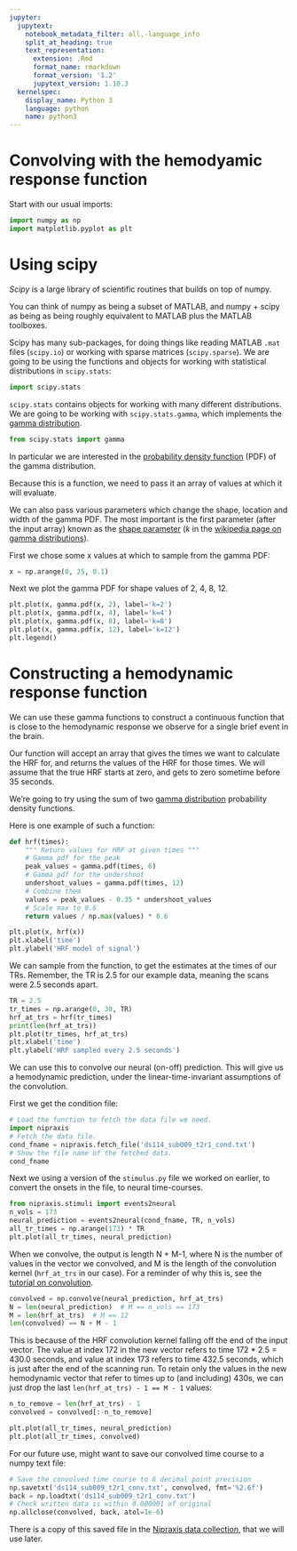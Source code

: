 ```yaml
---
jupyter:
  jupytext:
    notebook_metadata_filter: all,-language_info
    split_at_heading: true
    text_representation:
      extension: .Rmd
      format_name: rmarkdown
      format_version: '1.2'
      jupytext_version: 1.10.3
  kernelspec:
    display_name: Python 3
    language: python
    name: python3
---
```


# Convolving with the hemodyamic response function

Start with our usual imports:

```python
import numpy as np
import matplotlib.pyplot as plt
```

# Using scipy

*Scipy* is a large library of scientific routines that builds on top of numpy.

You can think of numpy as being a subset of MATLAB, and numpy + scipy as being
as being roughly equivalent to MATLAB plus the MATLAB toolboxes.

Scipy has many sub-packages, for doing things like reading MATLAB `.mat`
files (`scipy.io`) or working with sparse matrices (`scipy.sparse`). We
are going to be using the functions and objects for working with statistical
distributions in `scipy.stats`:

```python
import scipy.stats
```

`scipy.stats` contains objects for working with many different
distributions. We are going to be working with `scipy.stats.gamma`, which
implements the [gamma distribution](https://en.wikipedia.org/wiki/Gamma_distribution).

```python
from scipy.stats import gamma
```

In particular we are interested in the [probability density function](https://en.wikipedia.org/wiki/Probability_density_function) (PDF) of the
gamma distribution.

Because this is a function, we need to pass it an array of values at
which it will evaluate.

We can also pass various parameters which change the shape, location and width
of the gamma PDF. The most important is the first parameter (after the input
array) known as the [shape parameter](https://en.wikipedia.org/wiki/Shape_parameter) ($k$ in the
[wikipedia page on gamma distributions](https://en.wikipedia.org/wiki/Gamma_distribution)).

First we chose some x values at which to sample from the gamma PDF:

```python
x = np.arange(0, 25, 0.1)
```

Next we plot the gamma PDF for shape values of 2, 4, 8, 12.

```python
plt.plot(x, gamma.pdf(x, 2), label='k=2')
plt.plot(x, gamma.pdf(x, 4), label='k=4')
plt.plot(x, gamma.pdf(x, 8), label='k=8')
plt.plot(x, gamma.pdf(x, 12), label='k=12')
plt.legend()
```

# Constructing a hemodynamic response function

We can use these gamma functions to construct a continuous function that is
close to the hemodynamic response we observe for a single brief event in the
brain.

Our function will accept an array that gives the times we want to calculate
the HRF for, and returns the values of the HRF for those times.  We will
assume that the true HRF starts at zero, and gets to zero sometime before 35
seconds.

We’re going to try using the sum of two [gamma distribution](https://en.wikipedia.org/wiki/Gamma_distribution) probability density
functions.

Here is one example of such a function:

```python
def hrf(times):
    """ Return values for HRF at given times """
    # Gamma pdf for the peak
    peak_values = gamma.pdf(times, 6)
    # Gamma pdf for the undershoot
    undershoot_values = gamma.pdf(times, 12)
    # Combine them
    values = peak_values - 0.35 * undershoot_values
    # Scale max to 0.6
    return values / np.max(values) * 0.6
```

```python
plt.plot(x, hrf(x))
plt.xlabel('time')
plt.ylabel('HRF model of signal')
```

We can sample from the function, to get the estimates at the times of our TRs.
Remember, the TR is 2.5 for our example data, meaning the scans were 2.5
seconds apart.

```python
TR = 2.5
tr_times = np.arange(0, 30, TR)
hrf_at_trs = hrf(tr_times)
print(len(hrf_at_trs))
plt.plot(tr_times, hrf_at_trs)
plt.xlabel('time')
plt.ylabel('HRF sampled every 2.5 seconds')
```

We can use this to convolve our neural (on-off) prediction.  This will give us
a hemodynamic prediction, under the linear-time-invariant assumptions of the
convolution.

First we get the condition file:

```python
# Load the function to fetch the data file we need.
import nipraxis
# Fetch the data file.
cond_fname = nipraxis.fetch_file('ds114_sub009_t2r1_cond.txt')
# Show the file name of the fetched data.
cond_fname
```

Next we using a version of the `stimulus.py` file we worked on earlier, to
convert the onsets in the file, to neural time-courses.

```python
from nipraxis.stimuli import events2neural
n_vols = 173
neural_prediction = events2neural(cond_fname, TR, n_vols)
all_tr_times = np.arange(173) * TR
plt.plot(all_tr_times, neural_prediction)
```

When we convolve, the output is length N + M-1, where N is the number of
values in the vector we convolved, and M is the length of the convolution
kernel (`hrf_at_trs` in our case).  For a reminder of why this is, see the
[tutorial on convolution](https://matthew-brett.github.io/teaching/on_convolution.html).

```python
convolved = np.convolve(neural_prediction, hrf_at_trs)
N = len(neural_prediction)  # M == n_vols == 173
M = len(hrf_at_trs)  # M == 12
len(convolved) == N + M - 1
```

This is because of the HRF convolution kernel falling off the end of the input
vector. The value at index 172 in the new vector refers to time 172 \* 2.5 =
430.0 seconds, and value at index 173 refers to time 432.5 seconds, which is
just after the end of the scanning run. To retain only the values in the new
hemodynamic vector that refer to times up to (and including) 430s, we can just
drop the last `len(hrf_at_trs) - 1 == M - 1` values:

```python
n_to_remove = len(hrf_at_trs) - 1
convolved = convolved[:-n_to_remove]
```

```python
plt.plot(all_tr_times, neural_prediction)
plt.plot(all_tr_times, convolved)
```

For our future use, might want to save our convolved time course to a numpy
text file:

```python
# Save the convolved time course to 6 decimal point precision
np.savetxt('ds114_sub009_t2r1_conv.txt', convolved, fmt='%2.6f')
back = np.loadtxt('ds114_sub009_t2r1_conv.txt')
# Check written data is within 0.000001 of original
np.allclose(convolved, back, atol=1e-6)
```

There is a copy of this saved file in the [Nipraxis data
collection](https://github.com/nipraxis/nipraxis-data), that we will use
later.
